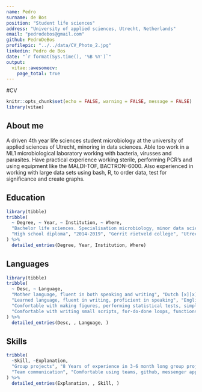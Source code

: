 ```yaml
---
name: Pedro
surname: de Bos
position: "Student life sciences"
address: "University of applied sciences, Utrecht, Netherlands"
email: "pedrodebos@gmail.com"
github: PedroDeBos
profilepic: "../../data/CV_Photo_2.jpg"
linkedin: Pedro de Bos
date: "`r format(Sys.time(), '%B %Y')`"
output: 
  vitae::awesomecv:
    page_total: true
---
```


#CV

```r
knitr::opts_chunk$set(echo = FALSE, warning = FALSE, message = FALSE)
library(vitae)
```

## About me
A driven 4th year life sciences student microbiology at the university of applied sciences of Utrecht, minoring in data sciences. Able too work in a ML1 microbiological laboratory working with bacteria, virusses and parasites. Have practical experience working sterile, performing PCR's and using equipment like the MALDI-TOF, BACTRON-6000. Also experienced in working with large data sets using bash, R, to order data, test for significance and create graphs.

## Education

```r
library(tibble)
tribble(
  ~ Degree, ~ Year, ~ Institution, ~ Where,
  "Bachelor life sciences. Specialisation microbiology, minor data sciences", "2019-present", "University of applied sciences", "Utrecht, Netherlands",
  "High school diploma", "2014-2019", "Gerrit rietveld college", "Utrecht, Netherlands"
) %>% 
  detailed_entries(Degree, Year, Institution, Where)
```

## Languages 
```` r
library(tibble)
tribble(
  ~ Desc, ~ Language,
  "Mother language, fluent in both speaking and writing", "Dutch [x][x][x][x][x]",
  "Learned language, fluent in writing, proficient in speaking", "English [x][x][x][x][.]",
  "Comfortable with making figures, performing statistical tests, simple analysises (RNAseq, metagenomics). Portfolio is available on github.com/PedroDeBos/DSFB2_Portfolio", "R [x][x][x][.][.]",
  "Comfortable with writing small scripts, for-do-done loops, functions containing if/then statements", "bash [x][x][x][.][.]"
) %>%
  detailed_entries(Desc, , Language, )
````

## Skills

```r
tribble(
  ~Skill, ~Explanation,
  "Group projects", "8 Years of experience in 3-6 month long group projects",
  "Team communication", "Comfortable using teams, github, messenger apps for communication."
) %>%
  detailed_entries(Explanation, , Skill, )
```


